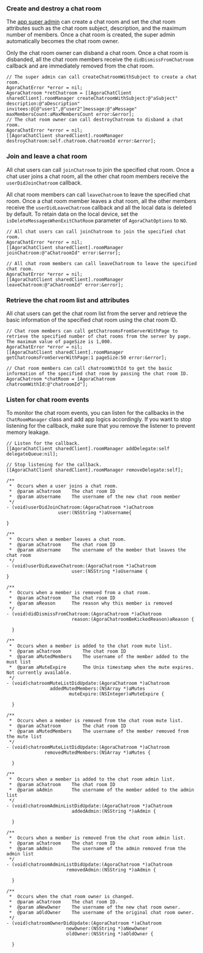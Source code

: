 <PlatformWrapper platform="ios">

### Create and destroy a chat room

The [app super admin](/agora-chat/restful-api/chatroom-management/manage-chatroom-admins) can create a chat room and set the chat room attributes such as the chat room subject, description, and the maximum number of members. Once a chat room is created, the super admin automatically becomes the chat room owner.

Only the chat room owner can disband a chat room. Once a chat room is disbanded, all the chat room members receive the `didDismissFromChatroom` callback and are immediately removed from the chat room.

```objc
// The super admin can call createChatroomWithSubject to create a chat room.
AgoraChatError *error = nil;
AgoraChatroom *retChatroom = [[AgoraChatClient sharedClient].roomManager createChatroomWithSubject:@"aSubject" description:@"aDescription" invitees:@[@"user1",@"user2"]message:@"aMessage" maxMembersCount:aMaxMembersCount error:&error];
// The chat room owner can call destroyChatroom to disband a chat room.
AgoraChatError *error = nil;
[[AgoraChatClient sharedClient].roomManager destroyChatroom:self.chatroom.chatroomId error:&error];
```


### Join and leave a chat room

All chat users can call `joinChatroom` to join the specified chat room. Once a chat user joins a chat room, all the other chat room members receive the `userDidJoinChatroom` callback.

All chat room members can call `leaveChatroom` to leave the specified chat room. Once a chat room member leaves a chat room, all the other members receive the `userDidLeaveChatroom` callback and all the local data is deleted by default. To retain data on the local device, set the `isDeleteMessagesWhenExitChatRoom` parameter of `AgoraChatOptions` to `NO`.

```objc
// All chat users can call joinChatroom to join the specified chat room.
AgoraChatError *error = nil;
[[AgoraChatClient sharedClient].roomManager joinChatroom:@"aChatroomId" error:&error]; 

// All chat room members can call leaveChatroom to leave the specified chat room.
AgoraChatError *error = nil;
[[AgoraChatClient sharedClient].roomManager leaveChatroom:@"aChatroomId" error:&error];
```


### Retrieve the chat room list and attributes

All chat users can get the chat room list from the server and retrieve the basic information of the specified chat room using the chat room ID.

```objc
// Chat room members can call getChatroomsFromServerWithPage to retrieve the specified number of chat rooms from the server by page. The maximum value of pageSize is 1,000.
AgoraChatError *error = nil;
[[AgoraChatClient sharedClient].roomManager getChatroomsFromServerWithPage:1 pageSize:50 error:&error];
														
// Chat room members can call chatroomWithId to get the basic information of the specified chat room by passing the chat room ID.
AgoraChatroom *chatRoom = [AgoraChatroom chatroomWithId:@"chatroomId"];
```


### Listen for chat room events

To monitor the chat room events, you can listen for the callbacks in the `ChatRoomManager` class and add app logics accordingly. If you want to stop listening for the callback, make sure that you remove the listener to prevent memory leakage.

```objc
// Listen for the callback.
[[AgoraChatClient sharedClient].roomManager addDelegate:self delegateQueue:nil];

// Stop listening for the callback.
[[AgoraChatClient sharedClient].roomManager removeDelegate:self];
```

```objc
/**
 *  Occurs when a user joins a chat room.
 *  @param aChatroom    The chat room ID
 *  @param aUsername    The username of the new chat room member
 */
- (void)userDidJoinChatroom:(AgoraChatroom *)aChatroom
                   user:(NSString *)aUsername{

}

/**
 *  Occurs when a member leaves a chat room.
 *  @param aChatroom    The chat room ID
 *  @param aUsername    The username of the member that leaves the chat room
 */
- (void)userDidLeaveChatroom:(AgoraChatroom *)aChatroom
                        user:(NSString *)aUsername {
}

/**
 *  Occurs when a member is removed from a chat room.
 *  @param aChatroom    The chat room ID
 *  @param aReason      The reason why this member is removed
 */
- (void)didDismissFromChatroom:(AgoraChatroom *)aChatroom
                        reason:(AgoraChatroomBeKickedReason)aReason {
                        
  }

/**
 *  Occurs when a member is added to the chat room mute list.
 *  @param aChatroom        The chat room ID
 *  @param aMutedMembers    The username of the member added to the must list
 *  @param aMuteExpire      The Unix timestamp when the mute expires. Not currently available.
 */
- (void)chatroomMuteListDidUpdate:(AgoraChatroom *)aChatroom
                addedMutedMembers:(NSArray *)aMutes
                       muteExpire:(NSInteger)aMuteExpire {
                        
  }

/**
 *  Occurs when a member is removed from the chat room mute list.
 *  @param aChatroom        The chat room ID
 *  @param aMutedMembers    The username of the member removed from the mute list
 */
- (void)chatroomMuteListDidUpdate:(AgoraChatroom *)aChatroom
              removedMutedMembers:(NSArray *)aMutes {
                        
  }
  
/**
 *  Occurs when a member is added to the chat room admin list.
 *  @param aChatroom    The chat room ID
 *  @param aAdmin       The username of the member added to the admin list
 */
- (void)chatroomAdminListDidUpdate:(AgoraChatroom *)aChatroom
                        addedAdmin:(NSString *)aAdmin {
                        
  }

/**
 *  Occurs when a member is removed from the chat room admin list.
 *  @param aChatroom    The chat room ID
 *  @param aAdmin       The username of the admin removed from the admin list
 */
- (void)chatroomAdminListDidUpdate:(AgoraChatroom *)aChatroom
                      removedAdmin:(NSString *)aAdmin {
                        
  }

/**
 *  Occurs when the chat room owner is changed.
 *  @param aChatroom    The chat room ID.
 *  @param aNewOwner    The username of the new chat room owner.
 *  @param aOldOwner    The username of the original chat room owner.
 */
- (void)chatroomOwnerDidUpdate:(AgoraChatroom *)aChatroom
                      newOwner:(NSString *)aNewOwner
                      oldOwner:(NSString *)aOldOwner {
                        
  }
```

</PlatformWrapper>